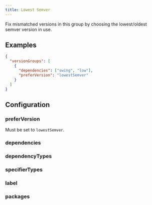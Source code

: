 ```yaml
---
title: Lowest Semver
---
```



Fix mismatched versions in this group by choosing the lowest/oldest semver version in use.

## Examples

```json title="Choose the lowest valid semver version when fixing mismatches"
{
  "versionGroups": [
    {
      "dependencies": ["swing", "low"],
      "preferVersion": "lowestSemver"
    }
  ]
}
```

## Configuration

### preferVersion <Badge text="Required" variant="danger" />

Must be set to `lowestSemver`.

### dependencies <Badge text="Optional" variant="note" />

<Dependencies />

### dependencyTypes <Badge text="Optional" variant="note" />

<DependencyTypes />

### specifierTypes <Badge text="Optional" variant="note" />

<SpecifierTypes />

### label <Badge text="Optional" variant="note" />

<Label />

### packages <Badge text="Optional" variant="note" />

<Packages />

